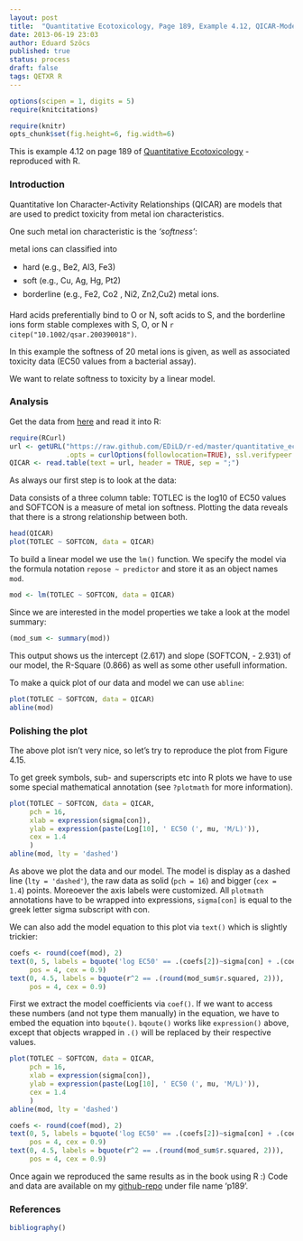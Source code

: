 ```yaml
---
layout: post
title:  "Quantitative Ecotoxicology, Page 189, Example 4.12, QICAR-Model"
date: 2013-06-19 23:03
author: Eduard Szöcs
published: true
status: process
draft: false
tags: QETXR R
---
```

```r
options(scipen = 1, digits = 5)
require(knitcitations)
```
```r
require(knitr)
opts_chunk$set(fig.height=6, fig.width=6)
```

This is example 4.12 on page 189 of [Quantitative Ecotoxicology](http://www.crcpress.com/product/isbn/9781439835647) - reproduced with R.

### Introduction
Quantitative Ion Character-Activity Relationships (QICAR) are models that are used to predict toxicity from metal ion characteristics. 

One such metal ion characteristic is the *'softness'*:

metal ions can classified into 

* hard (e.g., Be2, Al3, Fe3)
* soft (e.g., Cu, Ag, Hg, Pt2)
* borderline (e.g., Fe2, Co2 , Ni2, Zn2,Cu2) metal ions.

Hard acids preferentially bind to O or N, soft acids to S, and the borderline ions form stable complexes with S, O, or N `r citep("10.1002/qsar.200390018")`. 

In this example the softness of 20 metal ions is given, as well as associated toxicity data (EC50 values from a bacterial assay). 

We want to relate softness to toxicity by a linear model.


### Analysis

Get the data from [here](https://raw.github.com/EDiLD/r-ed/master/quantitative_ecotoxicology/data/p189.csv) and read it into R:

```r
require(RCurl)
url <- getURL("https://raw.github.com/EDiLD/r-ed/master/quantitative_ecotoxicology/data/p189.csv",
              .opts = curlOptions(followlocation=TRUE), ssl.verifypeer = FALSE)
QICAR <- read.table(text = url, header = TRUE, sep = ";")
```

As always our first step is to look at the data:
 
Data consists of a three column table: TOTLEC is the log10 of EC50 values and SOFTCON is a measure of metal ion softness.
Plotting the data reveals that there is a strong relationship between both.

```r
head(QICAR)
plot(TOTLEC ~ SOFTCON, data = QICAR)
```

To build a linear model we use the `lm()` function.
We specify the model via the formula notation `repose ~ predictor` and store it as an object names `mod`.
```r
mod <- lm(TOTLEC ~ SOFTCON, data = QICAR)
```

Since we are interested in the model properties we take a look at the model summary:
```r
(mod_sum <- summary(mod))
```
This output shows us the intercept (2.617) and slope (SOFTCON, - 2.931) of our model, the R-Square (0.866) as well as some other usefull information.

To make a quick plot of our data and model we can use `abline`:
```r
plot(TOTLEC ~ SOFTCON, data = QICAR)
abline(mod)
```


### Polishing the plot

The above plot isn't very nice, so let's try to reproduce the plot from Figure 4.15.

To get greek symbols, sub- and superscripts etc into R plots we have to use some special mathematical annotation (see `?plotmath` for more information).


```r
plot(TOTLEC ~ SOFTCON, data = QICAR, 
     pch = 16, 
     xlab = expression(sigma[con]),
     ylab = expression(paste(Log[10], ' EC50 (', mu, 'M/L)')),
     cex = 1.4
     )
abline(mod, lty = 'dashed')
```
As above we plot the data and our model. The model is display as a dashed line (`lty = 'dashed'`), the raw data as solid (`pch = 16`) and bigger (`cex = 1.4`) points. 
Moreoever the axis labels were customized. All `plotmath` annotations have to be wrapped into expressions, `sigma[con]` is equal to the greek letter sigma subscript with con.

We can also add the model equation to this plot via `text()` which is slightly trickier:

```r
coefs <- round(coef(mod), 2)
text(0, 5, labels = bquote('log EC50' == .(coefs[2])~sigma[con] + .(coefs[1])), 
     pos = 4, cex = 0.9)
text(0, 4.5, labels = bquote(r^2 == .(round(mod_sum$r.squared, 2))), 
     pos = 4, cex = 0.9)
```
First we extract the model coefficients via `coef()`. 
If we want to access these numbers (and not type them manually) in the equation, we have to embed the equation into `bqoute()`. `bqoute()` works like `expression()` above, except that  objects wrapped in `.()` will be replaced by their respective values.


```r
plot(TOTLEC ~ SOFTCON, data = QICAR, 
     pch = 16, 
     xlab = expression(sigma[con]),
     ylab = expression(paste(Log[10], ' EC50 (', mu, 'M/L)')),
     cex = 1.4
     )
abline(mod, lty = 'dashed')

coefs <- round(coef(mod), 2)
text(0, 5, labels = bquote('log EC50' == .(coefs[2])~sigma[con] + .(coefs[1])), 
     pos = 4, cex = 0.9)
text(0, 4.5, labels = bquote(r^2 == .(round(mod_sum$r.squared, 2))), 
     pos = 4, cex = 0.9)
```

Once again we reproduced the same results as in the book using R :)
Code and data are available on my [github-repo](https://github.com/EDiLD/r-ed/tree/master/quantitative_ecotoxicology) under file name 'p189'.

### References

```r
bibliography()
```

